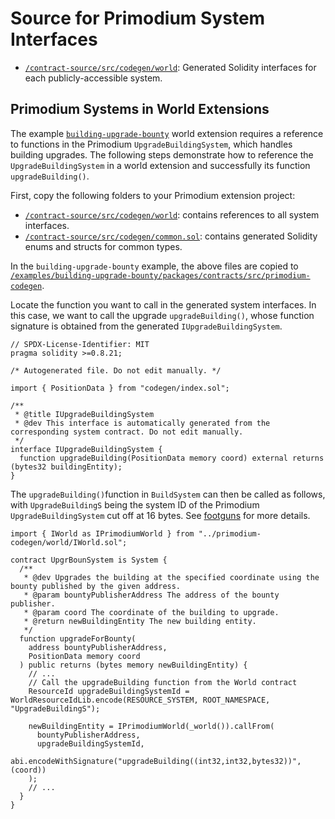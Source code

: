 # Source for Primodium System Interfaces

- [`/contract-source/src/codegen/world`](https://github.com/primodiumxyz/developer/blob/main/contract-source/src/codegen/world): Generated Solidity interfaces for each publicly-accessible system.

## Primodium Systems in World Extensions

The example [`building-upgrade-bounty`](../world-extension/examples.mdx) world extension requires a reference to functions in the Primodium `UpgradeBuildingSystem`, which handles building upgrades. The following steps demonstrate how to reference the `UpgradeBuildingSystem` in a world extension and successfully its function `upgradeBuilding()`.

First, copy the following folders to your Primodium extension project:

- [`/contract-source/src/codegen/world`](https://github.com/primodiumxyz/developer/blob/main/contract-source/src/codegen/world): contains references to all system interfaces.
- [`/contract-source/src/codegen/common.sol`](https://github.com/primodiumxyz/developer/blob/main/contract-source/src/codegen/common.sol): contains generated Solidity enums and structs for common types.

In the `building-upgrade-bounty` example, the above files are copied to [`/examples/building-upgrade-bounty/packages/contracts/src/primodium-codegen`](https://github.com/primodiumxyz/developer/blob/main/examples/building-upgrade-bounty/packages/contracts/src/primodium-codegen).

Locate the function you want to call in the generated system interfaces. In this case, we want to call the upgrade `upgradeBuilding()`, whose function signature is obtained from the generated `IUpgradeBuildingSystem`.

```solidity copy filename="/contract-source/src/codegen/world/IUpgradeBuildingSystem.sol" showLineNumbers {13}
// SPDX-License-Identifier: MIT
pragma solidity >=0.8.21;

/* Autogenerated file. Do not edit manually. */

import { PositionData } from "codegen/index.sol";

/**
 * @title IUpgradeBuildingSystem
 * @dev This interface is automatically generated from the corresponding system contract. Do not edit manually.
 */
interface IUpgradeBuildingSystem {
  function upgradeBuilding(PositionData memory coord) external returns (bytes32 buildingEntity);
}
```

The `upgradeBuilding()`function in `BuildSystem` can then be called as follows, with `UpgradeBuildingS` being the system ID of the Primodium `UpgradeBuildingSystem` cut off at 16 bytes. See [footguns](../world-extension/footguns.mdx) for more details.

```solidity copy filename="/examples/building-upgrade-bounty/packages/contracts/src/systems/UpgrBounSystem.sol" showLineNumbers {1,16-22}
import { IWorld as IPrimodiumWorld } from "../primodium-codegen/world/IWorld.sol";

contract UpgrBounSystem is System {
  /**
   * @dev Upgrades the building at the specified coordinate using the bounty published by the given address.
   * @param bountyPublisherAddress The address of the bounty publisher.
   * @param coord The coordinate of the building to upgrade.
   * @return newBuildingEntity The new building entity.
   */
  function upgradeForBounty(
    address bountyPublisherAddress,
    PositionData memory coord
  ) public returns (bytes memory newBuildingEntity) {
    // ...
    // Call the upgradeBuilding function from the World contract
    ResourceId upgradeBuildingSystemId = WorldResourceIdLib.encode(RESOURCE_SYSTEM, ROOT_NAMESPACE, "UpgradeBuildingS");

    newBuildingEntity = IPrimodiumWorld(_world()).callFrom(
      bountyPublisherAddress,
      upgradeBuildingSystemId,
      abi.encodeWithSignature("upgradeBuilding((int32,int32,bytes32))", (coord))
    );
    // ...
  }
}
```
